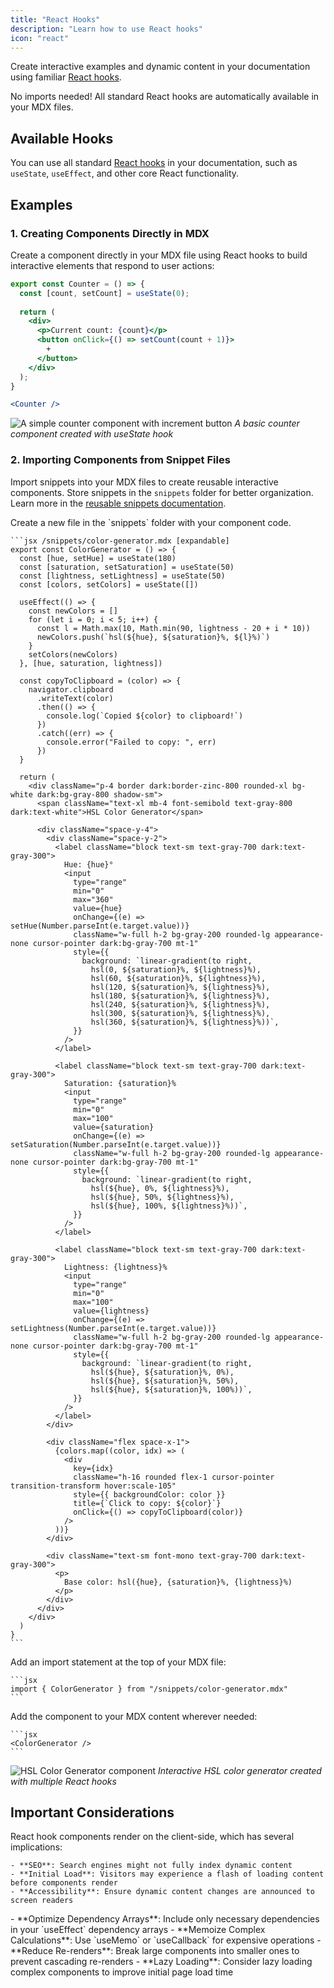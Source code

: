 ```yaml
---
title: "React Hooks"
description: "Learn how to use React hooks"
icon: "react"
---
```



Create interactive examples and dynamic content in your documentation using familiar [React hooks](https://react.dev/reference/react/hooks).

<Note>
  No imports needed! All standard React hooks are automatically available in your MDX files.
</Note>

## Available Hooks

You can use all standard [React hooks](https://react.dev/reference/react/hooks) in your documentation, such as `useState`, `useEffect`, and other core React functionality.

## Examples

### 1. Creating Components Directly in MDX

Create a component directly in your MDX file using React hooks to build interactive elements that respond to user actions:

<Counter />

```jsx
export const Counter = () => {
  const [count, setCount] = useState(0);
  
  return (
    <div>
      <p>Current count: {count}</p>
      <button onClick={() => setCount(count + 1)}>
        +
      </button>
    </div>
  );
}

<Counter />
```

![A simple counter component with increment button](/images/counter-example.png)
*A basic counter component created with useState hook*

### 2. Importing Components from Snippet Files

Import snippets into your MDX files to create reusable interactive components. Store snippets in the `snippets` folder for better organization. Learn more in the [reusable snippets documentation](/reusable-snippets).

<ColorGenerator />

<Steps>
  <Step title="Create a snippet file">
    Create a new file in the `snippets` folder with your component code.

    ```jsx /snippets/color-generator.mdx [expandable]
    export const ColorGenerator = () => {
      const [hue, setHue] = useState(180)
      const [saturation, setSaturation] = useState(50)
      const [lightness, setLightness] = useState(50)
      const [colors, setColors] = useState([])

      useEffect(() => {
        const newColors = []
        for (let i = 0; i < 5; i++) {
          const l = Math.max(10, Math.min(90, lightness - 20 + i * 10))
          newColors.push(`hsl(${hue}, ${saturation}%, ${l}%)`)
        }
        setColors(newColors)
      }, [hue, saturation, lightness])

      const copyToClipboard = (color) => {
        navigator.clipboard
          .writeText(color)
          .then(() => {
            console.log(`Copied ${color} to clipboard!`)
          })
          .catch((err) => {
            console.error("Failed to copy: ", err)
          })
      }

      return (
        <div className="p-4 border dark:border-zinc-800 rounded-xl bg-white dark:bg-gray-800 shadow-sm">
          <span className="text-xl mb-4 font-semibold text-gray-800 dark:text-white">HSL Color Generator</span>

          <div className="space-y-4">
            <div className="space-y-2">
              <label className="block text-sm text-gray-700 dark:text-gray-300">
                Hue: {hue}°
                <input
                  type="range"
                  min="0"
                  max="360"
                  value={hue}
                  onChange={(e) => setHue(Number.parseInt(e.target.value))}
                  className="w-full h-2 bg-gray-200 rounded-lg appearance-none cursor-pointer dark:bg-gray-700 mt-1"
                  style={{
                    background: `linear-gradient(to right, 
                      hsl(0, ${saturation}%, ${lightness}%), 
                      hsl(60, ${saturation}%, ${lightness}%), 
                      hsl(120, ${saturation}%, ${lightness}%), 
                      hsl(180, ${saturation}%, ${lightness}%), 
                      hsl(240, ${saturation}%, ${lightness}%), 
                      hsl(300, ${saturation}%, ${lightness}%), 
                      hsl(360, ${saturation}%, ${lightness}%))`,
                  }}
                />
              </label>

              <label className="block text-sm text-gray-700 dark:text-gray-300">
                Saturation: {saturation}%
                <input
                  type="range"
                  min="0"
                  max="100"
                  value={saturation}
                  onChange={(e) => setSaturation(Number.parseInt(e.target.value))}
                  className="w-full h-2 bg-gray-200 rounded-lg appearance-none cursor-pointer dark:bg-gray-700 mt-1"
                  style={{
                    background: `linear-gradient(to right, 
                      hsl(${hue}, 0%, ${lightness}%), 
                      hsl(${hue}, 50%, ${lightness}%), 
                      hsl(${hue}, 100%, ${lightness}%))`,
                  }}
                />
              </label>

              <label className="block text-sm text-gray-700 dark:text-gray-300">
                Lightness: {lightness}%
                <input
                  type="range"
                  min="0"
                  max="100"
                  value={lightness}
                  onChange={(e) => setLightness(Number.parseInt(e.target.value))}
                  className="w-full h-2 bg-gray-200 rounded-lg appearance-none cursor-pointer dark:bg-gray-700 mt-1"
                  style={{
                    background: `linear-gradient(to right, 
                      hsl(${hue}, ${saturation}%, 0%), 
                      hsl(${hue}, ${saturation}%, 50%), 
                      hsl(${hue}, ${saturation}%, 100%))`,
                  }}
                />
              </label>
            </div>

            <div className="flex space-x-1">
              {colors.map((color, idx) => (
                <div
                  key={idx}
                  className="h-16 rounded flex-1 cursor-pointer transition-transform hover:scale-105"
                  style={{ backgroundColor: color }}
                  title={`Click to copy: ${color}`}
                  onClick={() => copyToClipboard(color)}
                />
              ))}
            </div>

            <div className="text-sm font-mono text-gray-700 dark:text-gray-300">
              <p>
                Base color: hsl({hue}, {saturation}%, {lightness}%)
              </p>
            </div>
          </div>
        </div>
      )
    }
    ```
  </Step>
  <Step title="Import the snippet">  
    Add an import statement at the top of your MDX file:

    ```jsx
    import { ColorGenerator } from "/snippets/color-generator.mdx"
    ```
  </Step>
  <Step title="Use the component">
    <p>Add the component to your MDX content wherever needed:</p>

    ```jsx
    <ColorGenerator />
    ```
  </Step>
</Steps>

![HSL Color Generator component](/images/color-generator.png)
*Interactive HSL color generator created with multiple React hooks*

## Important Considerations

<AccordionGroup>
  <Accordion title="Client-Side Rendering Impact">
    React hook components render on the client-side, which has several implications:

    - **SEO**: Search engines might not fully index dynamic content
    - **Initial Load**: Visitors may experience a flash of loading content before components render
    - **Accessibility**: Ensure dynamic content changes are announced to screen readers
  </Accordion>

  <Accordion title="Performance Best Practices">
    - **Optimize Dependency Arrays**: Include only necessary dependencies in your `useEffect` dependency arrays
    - **Memoize Complex Calculations**: Use `useMemo` or `useCallback` for expensive operations
    - **Reduce Re-renders**: Break large components into smaller ones to prevent cascading re-renders
    - **Lazy Loading**: Consider lazy loading complex components to improve initial page load time
  </Accordion>
</AccordionGroup>



